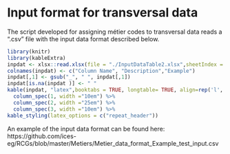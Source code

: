 # Input format for transversal data

The script developed for assigning métier codes to transversal data reads a “.csv” file with the input data format described below.

```r
library(knitr)
library(kableExtra)
inpdat <- xlsx::read.xlsx(file = "./InputDataTable2.xlsx",sheetIndex = 1)
colnames(inpdat) <- c("Column Name", "Description","Example")
inpdat[,1] <- gsub("_", " ", inpdat[,1])
inpdat[is.na(inpdat )] <- " "
kable(inpdat, "latex",booktabs = TRUE, longtable= TRUE, align=rep('l', 3), linesep = "\\addlinespace") %>%
  column_spec(1, width ="10em") %>%
  column_spec(2, width ="25em") %>%
  column_spec(3, width ="10em") %>%
kable_styling(latex_options = c("repeat_header"))

```

An example of the input data format can be found here: https://github.com/ices-eg/RCGs/blob/master/Metiers/Metier_data_format_Example_test_input.csv